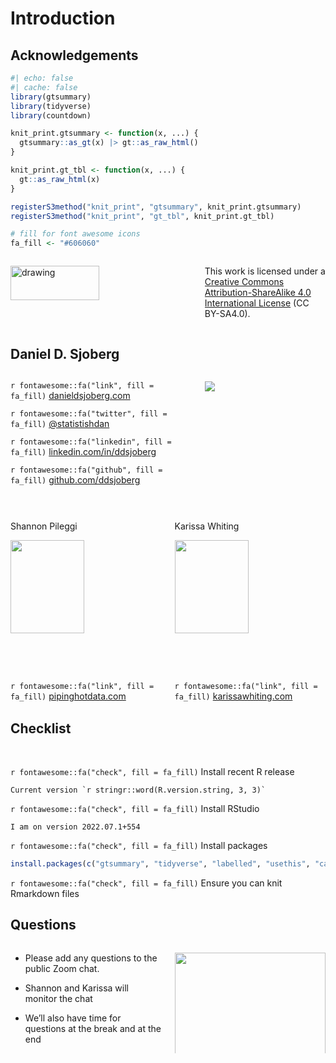 # Introduction

## Acknowledgements

```r
#| echo: false
#| cache: false
library(gtsummary)
library(tidyverse)
library(countdown)

knit_print.gtsummary <- function(x, ...) {
  gtsummary::as_gt(x) |> gt::as_raw_html()
}

knit_print.gt_tbl <- function(x, ...) {
  gt::as_raw_html(x)
}

registerS3method("knit_print", "gtsummary", knit_print.gtsummary)
registerS3method("knit_print", "gt_tbl", knit_print.gt_tbl)

# fill for font awesome icons
fa_fill <- "#606060"
```

::: {.columns .v-center-container}
::: {.column width="60%"}
<img src="images/r-med-logo-pride.png" alt="drawing" width="70%"/>
:::

::: {.column width="40%"}
This work is licensed under a [Creative Commons Attribution-ShareAlike 4.0 International License](https://creativecommons.org/licenses/by-sa/4.0/) (CC BY-SA4.0).
:::
:::

## Daniel D. Sjoberg

::: {.columns .v-center-container}
::: {.column width="60%"}
`r fontawesome::fa("link", fill = fa_fill)` [danieldsjoberg.com](https://www.danieldsjoberg.com/)

`r fontawesome::fa("twitter", fill = fa_fill)` [\@statistishdan](https://twitter.com/statistishdan)

`r fontawesome::fa("linkedin", fill = fa_fill)` [linkedin.com/in/ddsjoberg](https://www.linkedin.com/in/ddsjoberg/)

`r fontawesome::fa("github", fill = fa_fill)` [github.com/ddsjoberg](https://github.com/ddsjoberg/)
:::

::: {.column width="40%"}
![](images/dan-fire-island-circle.png)
:::
:::

##

::: {.columns .v-center-container}
::: {.column width="50%"}
Shannon Pileggi

![](images/shannon-pileggi-circle.png){width=70%}

`r fontawesome::fa("link", fill = fa_fill)` [pipinghotdata.com](https://www.pipinghotdata.com/)

`r fontawesome::fa("twitter", fill = fa_fill)` [\@pipinghotdata](https://twitter.com/pipinghotdata)

`r fontawesome::fa("linkedin", fill = fa_fill)` [linkedin.com/in/shannon-m-pileggi](https://www.linkedin.com/in/shannon-m-pileggi/)

`r fontawesome::fa("github", fill = fa_fill)` [github.com/shannonpileggi](https://github.com/shannonpileggi/)
:::

:::{.column width="50%"}
Karissa Whiting

![](images/karissa-whiting-circle.png){width=70%}

`r fontawesome::fa("link", fill = fa_fill)` [karissawhiting.com](https://www.karissawhiting.com/)

`r fontawesome::fa("twitter", fill = fa_fill)` [\@karissawhiting](https://twitter.com/karissawhiting)

`r fontawesome::fa("linkedin", fill = fa_fill)` [linkedin.com/in/karissa-whiting-48877a52](https://www.linkedin.com/in/karissa-whiting-48877a52/)

`r fontawesome::fa("github", fill = fa_fill)` [github.com/karissawhiting](https://github.com/karissawhiting/)
:::

:::

## Checklist

<br>

`r fontawesome::fa("check", fill = fa_fill)` Install recent R release

    Current version `r stringr::word(R.version.string, 3, 3)`

`r fontawesome::fa("check", fill = fa_fill)` Install RStudio

    I am on version 2022.07.1+554 

`r fontawesome::fa("check", fill = fa_fill)` Install packages

``` r
install.packages(c("gtsummary", "tidyverse", "labelled", "usethis", "causaldata", "skimr"))
```

`r fontawesome::fa("check", fill = fa_fill)` Ensure you can knit Rmarkdown files

## Questions

::: {.columns .v-center-container}
::: {.column width="50%"}
- Please add any questions to the public Zoom chat.

- Shannon and Karissa will monitor the chat

- We'll also have time for questions at the break and at the end

:::
::: {.column width="50%"}
![](images/questions.jpg){width=100%}
:::
:::

